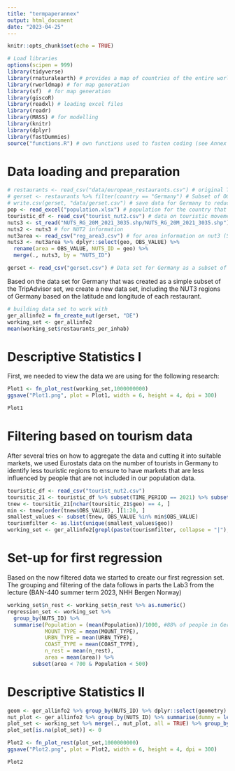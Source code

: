 ```yaml
---
title: "termpaperannex"
output: html_document
date: "2023-04-25"
---
```


```r
knitr::opts_chunk$set(echo = TRUE)
```

```r
# Load libraries
options(scipen = 999)
library(tidyverse)
library(rnaturalearth) # provides a map of countries of the entire world
library(rworldmap) # for map generation
library(sf)  # for map generation
library(giscoR)
library(readxl) # loading excel files
library(readr)
library(MASS) # for modelling
library(knitr)
library(dplyr)
library(fastDummies)
source("functions.R") # own functions used to fasten coding (see Annex 2)
```

# Data loading and preparation
```r
# restaurants <- read_csv("data/european_restaurants.csv") # original TripAdvisor data 
# gerset <- restaurants %>% filter(country == "Germany") # Subset of OG data for Germany
# write.csv(gerset, "data/gerset.csv") # save data for Germany to reduce computing time
pop <- read_excel("population.xlsx") # population for the country that is assessed (Source: Eurostats)
touristic_df <- read_csv("tourist_nut2.csv") # data on touristic movemet in Europe (Source: Eurostats)
nuts3 <- st_read("NUTS_RG_20M_2021_3035.shp/NUTS_RG_20M_2021_3035.shp") # NUT3 information (Source: Eurostats)
nuts2 <- nuts3 # for NUT2 information
nut3area <- read_csv("reg_area3.csv") # for area information on nut3 (Source: Eurostats)
nuts3 <- nut3area %>% dplyr::select(geo, OBS_VALUE) %>%
  rename(area = OBS_VALUE, NUTS_ID = geo) %>% 
  merge(., nuts3, by = "NUTS_ID")

gerset <- read_csv("gerset.csv") # Data set for Germany as a subset of the TripAdvisor data
```

Based on the data set for Germany that was created as a simple subset of the TripAdvisor set, we create a new data set, including the NUT3 regions of Germany based on the latitude and longitude of each restaurant.
```r
# building data set to work with
ger_allinfo2 = fn_create_nut(gerset, "DE")
working_set <- ger_allinfo2
mean(working_set$restaurants_per_inhab)
```

# Descriptive Statistics I
First, we needed to view the data we are using for the following research:

```r
Plot1 <- fn_plot_rest(working_set,1000000000)
ggsave("Plot1.png", plot = Plot1, width = 6, height = 4, dpi = 300)
```
```r
Plot1
```

# Filtering based on tourism data
After several tries on how to aggregate the data and cutting it into suitable markets, we used Eurostats data on the number of tourists in Germany to identify less touristic regions to ensure to have markets that are less influenced by people that are not included in our population data. 

```r
touristic_df <- read_csv("tourist_nut2.csv")
toursitic_21 <- touristic_df %>% subset(TIME_PERIOD == 2021) %>% subset(., grepl("^DE", geo)) %>% dplyr::select(geo, OBS_VALUE)
tnew <- toursitic_21[nchar(toursitic_21$geo) == 4, ]
min <- tnew[order(tnew$OBS_VALUE), ][1:20, ]
smallest_values <- subset(tnew, OBS_VALUE %in% min$OBS_VALUE)
tourismfilter <- as.list(unique(smallest_values$geo))
working_set <- ger_allinfo2[grepl(paste(tourismfilter, collapse = "|"), ger_allinfo2$NUTS_ID),]
```

# Set-up for first regression
Based on the now filtered data we started to create our first regression set. The grouping and filtering of the data follows in parts the Lab3 from the lecture (BAN-440 summer term 2023, NHH Bergen Norway)
```r
working_set$n_rest <- working_set$n_rest %>% as.numeric()
regression_set <- working_set %>% 
  group_by(NUTS_ID) %>% 
  summarise(Population = (mean(Population))/1000, #88% of people in Germany over 20
            MOUNT_TYPE = mean(MOUNT_TYPE),
            URBN_TYPE = mean(URBN_TYPE),
            COAST_TYPE = mean(COAST_TYPE),
            n_rest = mean(n_rest),
            area = mean(area)) %>% 
        subset(area < 700 & Population < 500)
```


# Descriptive Statistics II

```r
geom <- ger_allinfo2 %>% group_by(NUTS_ID) %>% dplyr::select(geometry) %>% unique()
nut_plot <- ger_allinfo2 %>% group_by(NUTS_ID) %>% summarise(dummy = length(restaurant_link))
plot_set <- working_set %>% merge(., nut_plot, all = TRUE) %>% group_by(NUTS_ID) %>% dplyr::select(restaurants_per_inhab) %>% unique() %>% merge(., geom)
plot_set[is.na(plot_set)] <- 0

Plot2 <- fn_plot_rest(plot_set,1000000000)
ggsave("Plot2.png", plot = Plot2, width = 6, height = 4, dpi = 300)

```
```r
Plot2
```

